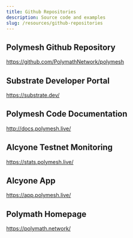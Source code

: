 ```yaml
---
title: Github Repositories
description: Source code and examples
slug: /resources/github-repositories
---
```


## Polymesh Github Repository
https://github.com/PolymathNetwork/polymesh

## Substrate Developer Portal
https://substrate.dev/

## Polymesh Code Documentation
http://docs.polymesh.live/

## Alcyone Testnet Monitoring
https://stats.polymesh.live/

## Alcyone App
https://app.polymesh.live/

## Polymath Homepage
https://polymath.network/